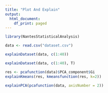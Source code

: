 ```yaml
---
title: "Plot And Explain"
output:
  html_document:
    df_print: paged
---
```


```r
library(NantesStatisticalAnalysis)
```

```r
data <- read.csv("dataset.csv")
```

```r
explainDataset(data, c(1:40))
```

```r
explainDataset(data, c(1:40), T)
```

```r
res <- pcafunction(data)$PCA_component$Gi
explainKmeans(res, kmeansfunction(res, k=2))
```
```r
explainPCA(pcafunction(data, axisNumber = 2))
```
